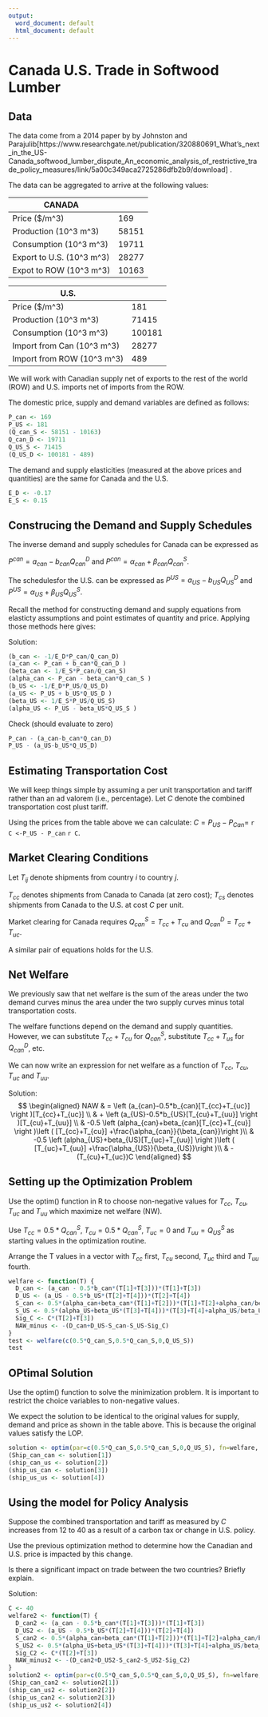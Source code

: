 ---
output:
  word_document: default
  html_document: default
---

# Canada U.S. Trade in Softwood Lumber

## Data

The data come from a 2014 paper by by Johnston and Parajulib[https://www.researchgate.net/publication/320880691_What's_next_in_the_US-Canada_softwood_lumber_dispute_An_economic_analysis_of_restrictive_trade_policy_measures/link/5a00c349aca2725286dfb2b9/download]   .

The data can be aggregated to arrive at the following values:

CANADA                   |    
------------------------ | ------------- 
Price ($/m^3)            | 169       
Production (10^3 m^3)    | 58151 
Consumption (10^3 m^3)   | 19711
Export to U.S. (10^3 m^3)| 28277
Expot to ROW (10^3 m^3)  | 10163

U.S.                     |    
------------------------ | ------------- 
Price ($/m^3)            | 181       
Production (10^3 m^3)    | 71415 
Consumption (10^3 m^3)   | 100181
Import from Can (10^3 m^3)| 28277
Import from ROW (10^3 m^3)  | 489

We will work with Canadian supply net of exports to the rest of the world (ROW) and U.S. imports net of imports from the ROW. 

The domestic price, supply and demand variables are defined as follows:

```{r}
P_can <- 169
P_US <- 181
(Q_can_S <- 58151 - 10163) 
Q_can_D <- 19711
Q_US_S <- 71415
(Q_US_D <- 100181 - 489)
```
 
The demand and supply elasticities (measured at the above prices and quantities) are the same for Canada and the U.S.  
```{r} 
E_D <- -0.17 
E_S <- 0.15 
``` 
## Construcing the Demand and Supply Schedules

The inverse demand and supply schedules for Canada can be expressed as

$P^{can} = a_{can} - b_{can} Q_{can}^D$ 
and 
$P^{can} = \alpha_{can} + \beta_{can} Q_{can}^S$. 

The schedulesfor the U.S. can be expressed as 
$P^{US} = a_{US} - b_{US} Q_{US}^D$ 
and 
$P^{US} = \alpha_{US} + \beta_{US} Q_{US}^S$. 

Recall the method for constructing demand and supply equations from elasticty assumptions and point estimates of quantity and price. Applying those methods here gives: 

Solution:
```{r} 
(b_can <- -1/E_D*P_can/Q_can_D) 
(a_can <- P_can + b_can*Q_can_D ) 
(beta_can <- 1/E_S*P_can/Q_can_S) 
(alpha_can <- P_can - beta_can*Q_can_S )
(b_US <- -1/E_D*P_US/Q_US_D) 
(a_US <- P_US + b_US*Q_US_D ) 
(beta_US <- 1/E_S*P_US/Q_US_S) 
(alpha_US <- P_US - beta_US*Q_US_S )

```
Check (should evaluate to zero)
```{r} 
P_can - (a_can-b_can*Q_can_D) 
P_US - (a_US-b_US*Q_US_D) 
```
## Estimating Transportation Cost
We will keep things simple by assuming a per unit transportation and tariff rather than an ad valorem (i.e., percentage). Let $C$ denote the combined transportation cost plust tariff. 

Using the prices from the table above we can calculate: $C = P_{US}-P_{Can}=$ `r C <-P_US - P_can ` `r C`.

## Market Clearing Conditions

Let $T_{ij}$ denote shipments from country $i$ to country $j$. 

$T_{cc}$ denotes shipments from Canada to Canada (at zero cost);
$T_{cs}$ denotes shipments from Canada to the U.S. at cost $C$ per unit.

Market clearing for Canada requires 
$Q_{can}^S = T_{cc}+T_{cu}$ 
and 
$Q_{can}^D=T_{cc} + T_{uc}$. 

A similar pair of equations holds for the U.S.

## Net Welfare
We previously saw that net welfare is the sum of the areas under the two demand curves minus the area under the two supply curves minus total transportation costs.

The welfare functions depend on the demand and supply quantities. However, we can substitute $T_{cc}+T_{cu}$ for $Q_{can}^S$, substitute $T_{cc} + T_{us}$ for $Q_{can}^D$, etc. 

We can now write an expression for net welfare as a function of $T_{cc}$, $T_{cu}$, $T_{uc}$ and $T_{uu}$.

Solution:
$$
\begin{aligned}
  NAW & = \left (a_{can}-0.5*b_{can}[T_{cc}+T_{uc}] \right )[T_{cc}+T_{uc}] \\
   & + \left (a_{US}-0.5*b_{US}[T_{cu}+T_{uu}] \right )[T_{cu}+T_{uu}] \\
   & -0.5 \left (alpha_{can}+beta_{can}[T_{cc}+T_{cu}] \right )\left ( [T_{cc}+T_{cu}] +\frac{\alpha_{can}}{\beta_{can}}\right )\\
   & -0.5 \left (alpha_{US}+beta_{US}[T_{uc}+T_{uu}] \right )\left ( [T_{uc}+T_{uu}] +\frac{\alpha_{US}}{\beta_{US}}\right )\\
   & -(T_{cu}+T_{uc})C
\end{aligned}
$$

## Setting up the Optimization Problem

Use the optim() function in R to choose non-negative values for $T_{cc}$, $T_{cu}$, $T_{uc}$ and $T_{uu}$ which maximize net welfare (NW). 

Use $T_{cc}=0.5*Q_{can}^S$, $T_{cu}=0.5*Q_{can}^S$, $T_{uc}=0$ and $T_{uu}=Q_{US}^S$ as starting values in the optimization routine. 

Arrange the T values in a vector with $T_{cc}$ first, $T_{cu}$ second, $T_{uc}$ third and $T_{uu}$ fourth.
```{r}
welfare <- function(T) {
  D_can <- (a_can - 0.5*b_can*(T[1]+T[3]))*(T[1]+T[3])
  D_US <- (a_US - 0.5*b_US*(T[2]+T[4]))*(T[2]+T[4])
  S_can <- 0.5*(alpha_can+beta_can*(T[1]+T[2]))*(T[1]+T[2]+alpha_can/beta_can)
  S_US <- 0.5*(alpha_US+beta_US*(T[3]+T[4]))*(T[3]+T[4]+alpha_US/beta_US)
  Sig_C <- C*(T[2]+T[3])
  NAW_minus <- -(D_can+D_US-S_can-S_US-Sig_C)
}
test <- welfare(c(0.5*Q_can_S,0.5*Q_can_S,0,Q_US_S))
test
```
## OPtimal Solution

Use the optim() function to solve the minimization problem. It is important to restrict the choice variables to non-negative values.

We expect the solution to be identical to the original values for supply, demand and price as shown in the table above. This is because the original values satisfy the LOP.
```{r}
solution <- optim(par=c(0.5*Q_can_S,0.5*Q_can_S,0,Q_US_S), fn=welfare, lower=c(0,0,0,0), method="L-BFGS-B" )$par
(Ship_can_can <- solution[1])
(ship_can_us <- solution[2])
(ship_us_can <- solution[3])
(ship_us_us <- solution[4])
```

## Using the model for Policy Analysis
Suppose the combined transportation and tariff as measured by $C$ increases from 12 to 40 as a result of a carbon tax or change in U.S. policy. 

Use the previous optimization method to determine how the Canadian and U.S. price is impacted by this change. 

Is there a significant impact on trade between the two countries? Briefly explain.

Solution:
```{r}
C <- 40
welfare2 <- function(T) {
  D_can2 <- (a_can - 0.5*b_can*(T[1]+T[3]))*(T[1]+T[3])
  D_US2 <- (a_US - 0.5*b_US*(T[2]+T[4]))*(T[2]+T[4])
  S_can2 <- 0.5*(alpha_can+beta_can*(T[1]+T[2]))*(T[1]+T[2]+alpha_can/beta_can)
  S_US2 <- 0.5*(alpha_US+beta_US*(T[3]+T[4]))*(T[3]+T[4]+alpha_US/beta_US)
  Sig_C2 <- C*(T[2]+T[3])
  NAW_minus2 <- -(D_can2+D_US2-S_can2-S_US2-Sig_C2)
}
solution2 <- optim(par=c(0.5*Q_can_S,0.5*Q_can_S,0,Q_US_S), fn=welfare, lower=c(0,0,0,0), method="L-BFGS-B" )$par
(Ship_can_can2 <- solution2[1])
(ship_can_us2 <- solution2[2])
(ship_us_can2 <- solution2[3])
(ship_us_us2 <- solution2[4])
```